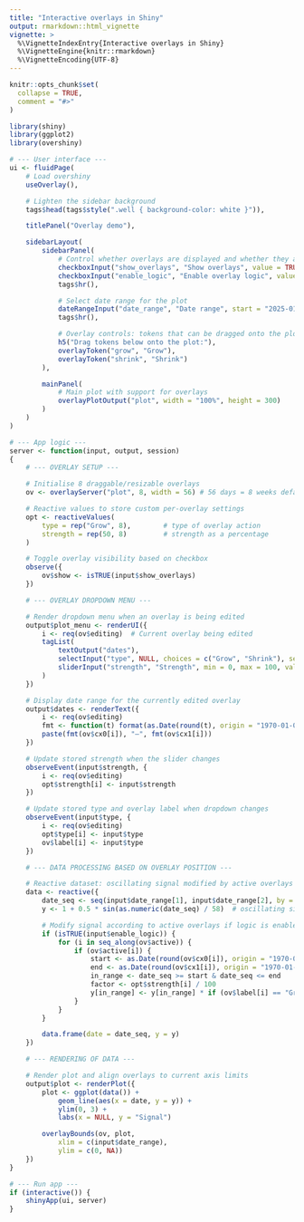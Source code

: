 ```yaml
---
title: "Interactive overlays in Shiny"
output: rmarkdown::html_vignette
vignette: >
  %\VignetteIndexEntry{Interactive overlays in Shiny}
  %\VignetteEngine{knitr::rmarkdown}
  %\VignetteEncoding{UTF-8}
---
```


```r
knitr::opts_chunk$set(
  collapse = TRUE,
  comment = "#>"
)
```

```r
library(shiny)
library(ggplot2)
library(overshiny)

# --- User interface ---
ui <- fluidPage(
    # Load overshiny
    useOverlay(),

    # Lighten the sidebar background
    tags$head(tags$style(".well { background-color: white }")),

    titlePanel("Overlay demo"),

    sidebarLayout(
        sidebarPanel(
            # Control whether overlays are displayed and whether they alter the plot
            checkboxInput("show_overlays", "Show overlays", value = TRUE),
            checkboxInput("enable_logic", "Enable overlay logic", value = TRUE),
            tags$hr(),

            # Select date range for the plot
            dateRangeInput("date_range", "Date range", start = "2025-01-01", end = "2025-12-31"),
            tags$hr(),

            # Overlay controls: tokens that can be dragged onto the plot
            h5("Drag tokens below onto the plot:"),
            overlayToken("grow", "Grow"),
            overlayToken("shrink", "Shrink")
        ),

        mainPanel(
            # Main plot with support for overlays
            overlayPlotOutput("plot", width = "100%", height = 300)
        )
    )
)

# --- App logic ---
server <- function(input, output, session)
{
    # --- OVERLAY SETUP ---

    # Initialise 8 draggable/resizable overlays
    ov <- overlayServer("plot", 8, width = 56) # 56 days = 8 weeks default width

    # Reactive values to store custom per-overlay settings
    opt <- reactiveValues(
        type = rep("Grow", 8),        # type of overlay action
        strength = rep(50, 8)         # strength as a percentage
    )

    # Toggle overlay visibility based on checkbox
    observe({
        ov$show <- isTRUE(input$show_overlays)
    })

    # --- OVERLAY DROPDOWN MENU ---

    # Render dropdown menu when an overlay is being edited
    output$plot_menu <- renderUI({
        i <- req(ov$editing)  # Current overlay being edited
        tagList(
            textOutput("dates"),
            selectInput("type", NULL, choices = c("Grow", "Shrink"), selected = ov$label[i]),
            sliderInput("strength", "Strength", min = 0, max = 100, value = opt$strength[i])
        )
    })

    # Display date range for the currently edited overlay
    output$dates <- renderText({
        i <- req(ov$editing)
        fmt <- function(t) format(as.Date(round(t), origin = "1970-01-01"), "%b %d")
        paste(fmt(ov$cx0[i]), "–", fmt(ov$cx1[i]))
    })

    # Update stored strength when the slider changes
    observeEvent(input$strength, {
        i <- req(ov$editing)
        opt$strength[i] <- input$strength
    })

    # Update stored type and overlay label when dropdown changes
    observeEvent(input$type, {
        i <- req(ov$editing)
        opt$type[i] <- input$type
        ov$label[i] <- input$type
    })

    # --- DATA PROCESSING BASED ON OVERLAY POSITION ---

    # Reactive dataset: oscillating signal modified by active overlays
    data <- reactive({
        date_seq <- seq(input$date_range[1], input$date_range[2], by = "1 day")
        y <- 1 + 0.5 * sin(as.numeric(date_seq) / 58)  # oscillating signal

        # Modify signal according to active overlays if logic is enabled
        if (isTRUE(input$enable_logic)) {
            for (i in seq_along(ov$active)) {
                if (ov$active[i]) {
                    start <- as.Date(round(ov$cx0[i]), origin = "1970-01-01")
                    end <- as.Date(round(ov$cx1[i]), origin = "1970-01-01")
                    in_range <- date_seq >= start & date_seq <= end
                    factor <- opt$strength[i] / 100
                    y[in_range] <- y[in_range] * if (ov$label[i] == "Grow") (1 + factor) else (1 - factor)
                }
            }
        }

        data.frame(date = date_seq, y = y)
    })

    # --- RENDERING OF DATA ---

    # Render plot and align overlays to current axis limits
    output$plot <- renderPlot({
        plot <- ggplot(data()) +
            geom_line(aes(x = date, y = y)) +
            ylim(0, 3) +
            labs(x = NULL, y = "Signal")

        overlayBounds(ov, plot,
            xlim = c(input$date_range),
            ylim = c(0, NA))
    })
}

# --- Run app ---
if (interactive()) {
    shinyApp(ui, server)
}
```
